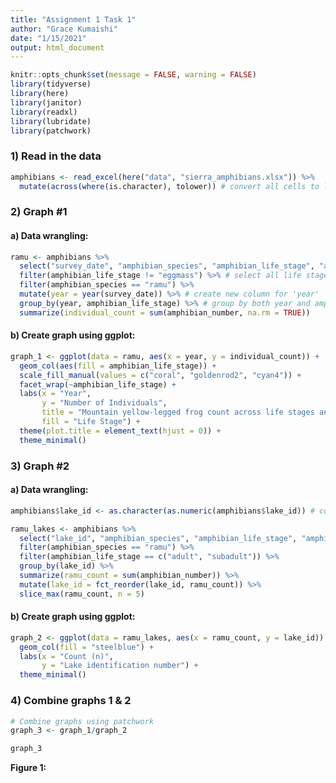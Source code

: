 ```yaml
---
title: "Assignment 1 Task 1"
author: "Grace Kumaishi"
date: "1/15/2021"
output: html_document
---
```


```r
knitr::opts_chunk$set(message = FALSE, warning = FALSE)
library(tidyverse)
library(here)
library(janitor)
library(readxl)
library(lubridate)
library(patchwork)
```

### 1) Read in the data

```r
amphibians <- read_excel(here("data", "sierra_amphibians.xlsx")) %>% 
  mutate(across(where(is.character), tolower)) # convert all cells to lower case
```
### 2) Graph #1

#### a) Data wrangling:

```r
ramu <- amphibians %>% 
  select("survey_date", "amphibian_species", "amphibian_life_stage", "amphibian_number") %>% 
  filter(amphibian_life_stage != "eggmass") %>% # select all life stages but eggmass
  filter(amphibian_species == "ramu") %>% 
  mutate(year = year(survey_date)) %>% # create new column for 'year'
  group_by(year, amphibian_life_stage) %>% # group by both year and amphibian life stage in preparation for summing all counts
  summarize(individual_count = sum(amphibian_number, na.rm = TRUE))
```

#### b) Create graph using ggplot:

```r
graph_1 <- ggplot(data = ramu, aes(x = year, y = individual_count)) +
  geom_col(aes(fill = amphibian_life_stage)) +
  scale_fill_manual(values = c("coral", "goldenrod2", "cyan4")) +
  facet_wrap(~amphibian_life_stage) +
  labs(x = "Year",
       y = "Number of Individuals",
       title = "Mountain yellow-legged frog count across life stages and location",
       fill = "Life Stage") +
  theme(plot.title = element_text(hjust = 0)) +
  theme_minimal()
```

### 3) Graph #2

#### a) Data wrangling:

```r
amphibians$lake_id <- as.character(as.numeric(amphibians$lake_id)) # convert from numeric to character class

ramu_lakes <- amphibians %>% 
  select("lake_id", "amphibian_species", "amphibian_life_stage", "amphibian_number") %>% 
  filter(amphibian_species == "ramu") %>% 
  filter(amphibian_life_stage == c("adult", "subadult")) %>% 
  group_by(lake_id) %>% 
  summarize(ramu_count = sum(amphibian_number)) %>% 
  mutate(lake_id = fct_reorder(lake_id, ramu_count)) %>% 
  slice_max(ramu_count, n = 5)
```

#### b) Create graph using ggplot:

```r
graph_2 <- ggplot(data = ramu_lakes, aes(x = ramu_count, y = lake_id)) +
  geom_col(fill = "steelblue") +
  labs(x = "Count (n)",
       y = "Lake identification number") +
  theme_minimal()
```

### 4) Combine graphs 1 & 2 

```r
# Combine graphs using patchwork
graph_3 <- graph_1/graph_2

graph_3
```
**Figure 1:**

